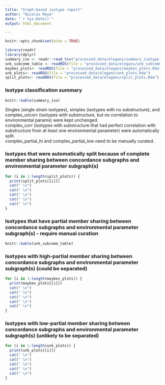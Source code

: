 ```yaml
---
title: "Graph-based isotype report"
author: "Nicolas Moya"
date: "`r Sys.Date()`"
output: html_document

---
```



```r
knitr::opts_chunk$set(echo = TRUE)
```

```r
library(readr)
library(dplyr)
summary_iso <- readr::read_tsv("processed_data/elegans/summary_isotype_classification.tsv")
unk_subcomm_table <- readRDS(file = "processed_data/elegans/unk_subcomm_table.Rda") %>% dplyr::select(-drange)
maybes_plots<- readRDS(file = "processed_data/elegans/maybes_plots.Rda")
unk_plots<- readRDS(file = "processed_data/elegans/unk_plots.Rda")
split_plots<- readRDS(file = "processed_data/elegans/split_plots.Rda")
```

### Isotype classification summary
```r
knitr::kable(summary_iso)
```
Singles (single strain isotypes), simples (isotypes with no substructure), and complex_uncorr (isotypes with substructure, but no correlation to environmental params) were kept unchanged.  
complex_corr (isotypes with substructure that had perfect correlation with substructure from at least one environmental parameter) were automatically split.  
complex_partial_hi and complex_partial_low need to be manually curated.  

### Isotypes that were automatically split because of complete member sharing between concordance subgraphs and environmental parameter subgraph(s)
```r
for (i in 1:length(split_plots)) {
  print(split_plots[[i]])
  cat(" \n") 
  cat(" \n") 
  cat(" \n") 
  cat(" \n") 
  cat(" \n") 
}
```

### Isotypes that have partial member sharing between concordance subgraphs and environmental parameter subgraph(s) - require manual curation
```r
knitr::kable(unk_subcomm_table)
```

### Isotypes with high-partial member sharing between concordance subgraphs and environmental parameter subgraph(s) (could be separated)
```r
for (i in 1:length(maybes_plots)) {
  print(maybes_plots[[i]])
  cat(" \n") 
  cat(" \n") 
  cat(" \n") 
  cat(" \n") 
  cat(" \n") 
}
```

### Isotypes with low-partial member sharing between concordance subgraphs and environmental parameter subgraph(s) (unlikely to be separated)
```r
for (i in 1:length(unk_plots)) {
  print(unk_plots[[i]])
  cat(" \n") 
  cat(" \n") 
  cat(" \n") 
  cat(" \n") 
  cat(" \n") 
}
```


